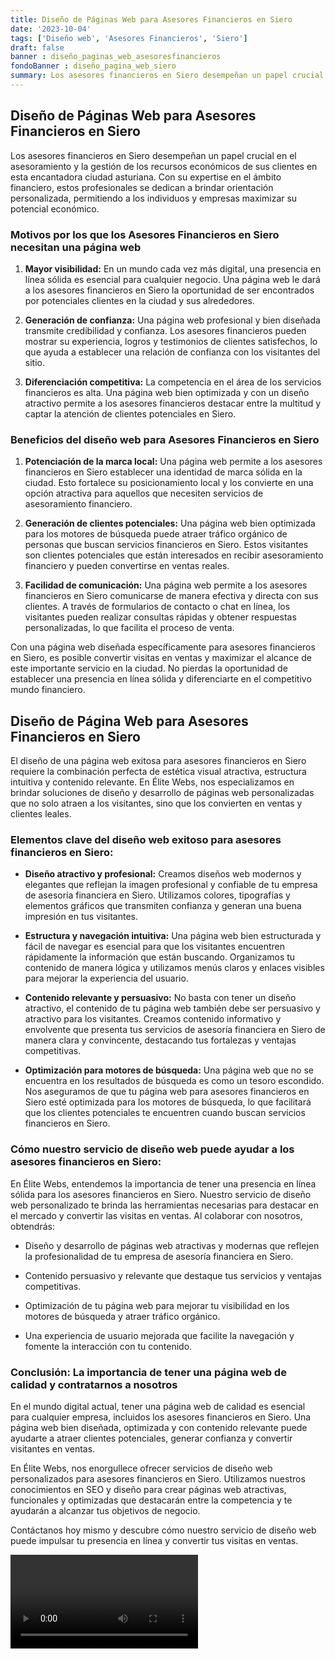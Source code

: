 ```yaml
---
title: Diseño de Páginas Web para Asesores Financieros en Siero
date: '2023-10-04'
tags: ['Diseño web', 'Asesores Financieros', 'Siero']
draft: false
banner : diseño_paginas_web_asesoresfinancieros
fondoBanner : diseño_pagina_web_siero
summary: Los asesores financieros en Siero desempeñan un papel crucial en el asesoramiento y la gestión de los recursos económicos de sus clientes en esta encantadora ciudad asturiana. Con su expertise en el ámbito financiero, estos profesionales se dedican a brindar orientación personalizada, permitiendo a los individuos y empresas maximizar su potencial económico.
---
```


## Diseño de Páginas Web para Asesores Financieros en Siero

Los asesores financieros en Siero desempeñan un papel crucial en el asesoramiento y la gestión de los recursos económicos de sus clientes en esta encantadora ciudad asturiana. Con su expertise en el ámbito financiero, estos profesionales se dedican a brindar orientación personalizada, permitiendo a los individuos y empresas maximizar su potencial económico.

### Motivos por los que los Asesores Financieros en Siero necesitan una página web

1. **Mayor visibilidad:** En un mundo cada vez más digital, una presencia en línea sólida es esencial para cualquier negocio. Una página web le dará a los asesores financieros en Siero la oportunidad de ser encontrados por potenciales clientes en la ciudad y sus alrededores.

2. **Generación de confianza:** Una página web profesional y bien diseñada transmite credibilidad y confianza. Los asesores financieros pueden mostrar su experiencia, logros y testimonios de clientes satisfechos, lo que ayuda a establecer una relación de confianza con los visitantes del sitio.

3. **Diferenciación competitiva:** La competencia en el área de los servicios financieros es alta. Una página web bien optimizada y con un diseño atractivo permite a los asesores financieros destacar entre la multitud y captar la atención de clientes potenciales en Siero.

### Beneficios del diseño web para Asesores Financieros en Siero

1. **Potenciación de la marca local:** Una página web permite a los asesores financieros en Siero establecer una identidad de marca sólida en la ciudad. Esto fortalece su posicionamiento local y los convierte en una opción atractiva para aquellos que necesiten servicios de asesoramiento financiero.

2. **Generación de clientes potenciales:** Una página web bien optimizada para los motores de búsqueda puede atraer tráfico orgánico de personas que buscan servicios financieros en Siero. Estos visitantes son clientes potenciales que están interesados en recibir asesoramiento financiero y pueden convertirse en ventas reales.

3. **Facilidad de comunicación:** Una página web permite a los asesores financieros en Siero comunicarse de manera efectiva y directa con sus clientes. A través de formularios de contacto o chat en línea, los visitantes pueden realizar consultas rápidas y obtener respuestas personalizadas, lo que facilita el proceso de venta.

Con una página web diseñada específicamente para asesores financieros en Siero, es posible convertir visitas en ventas y maximizar el alcance de este importante servicio en la ciudad. No pierdas la oportunidad de establecer una presencia en línea sólida y diferenciarte en el competitivo mundo financiero.

<GifSeo />

<Cta />

## Diseño de Página Web para Asesores Financieros en Siero

El diseño de una página web exitosa para asesores financieros en Siero requiere la combinación perfecta de estética visual atractiva, estructura intuitiva y contenido relevante. En Élite Webs, nos especializamos en brindar soluciones de diseño y desarrollo de páginas web personalizadas que no solo atraen a los visitantes, sino que los convierten en ventas y clientes leales.

### Elementos clave del diseño web exitoso para asesores financieros en Siero:

- **Diseño atractivo y profesional:** Creamos diseños web modernos y elegantes que reflejan la imagen profesional y confiable de tu empresa de asesoría financiera en Siero. Utilizamos colores, tipografías y elementos gráficos que transmiten confianza y generan una buena impresión en tus visitantes.

- **Estructura y navegación intuitiva:** Una página web bien estructurada y fácil de navegar es esencial para que los visitantes encuentren rápidamente la información que están buscando. Organizamos tu contenido de manera lógica y utilizamos menús claros y enlaces visibles para mejorar la experiencia del usuario.

- **Contenido relevante y persuasivo:** No basta con tener un diseño atractivo, el contenido de tu página web también debe ser persuasivo y atractivo para los visitantes. Creamos contenido informativo y envolvente que presenta tus servicios de asesoría financiera en Siero de manera clara y convincente, destacando tus fortalezas y ventajas competitivas.

- **Optimización para motores de búsqueda:** Una página web que no se encuentra en los resultados de búsqueda es como un tesoro escondido. Nos aseguramos de que tu página web para asesores financieros en Siero esté optimizada para los motores de búsqueda, lo que facilitará que los clientes potenciales te encuentren cuando buscan servicios financieros en Siero.

### Cómo nuestro servicio de diseño web puede ayudar a los asesores financieros en Siero:

En Élite Webs, entendemos la importancia de tener una presencia en línea sólida para los asesores financieros en Siero. Nuestro servicio de diseño web personalizado te brinda las herramientas necesarias para destacar en el mercado y convertir las visitas en ventas. Al colaborar con nosotros, obtendrás:

- Diseño y desarrollo de páginas web atractivas y modernas que reflejen la profesionalidad de tu empresa de asesoría financiera en Siero.

- Contenido persuasivo y relevante que destaque tus servicios y ventajas competitivas.

- Optimización de tu página web para mejorar tu visibilidad en los motores de búsqueda y atraer tráfico orgánico.

- Una experiencia de usuario mejorada que facilite la navegación y fomente la interacción con tu contenido.

### Conclusión: La importancia de tener una página web de calidad y contratarnos a nosotros

En el mundo digital actual, tener una página web de calidad es esencial para cualquier empresa, incluidos los asesores financieros en Siero. Una página web bien diseñada, optimizada y con contenido relevante puede ayudarte a atraer clientes potenciales, generar confianza y convertir visitantes en ventas.

En Élite Webs, nos enorgullece ofrecer servicios de diseño web personalizados para asesores financieros en Siero. Utilizamos nuestros conocimientos en SEO y diseño para crear páginas web atractivas, funcionales y optimizadas que destacarán entre la competencia y te ayudarán a alcanzar tus objetivos de negocio.

Contáctanos hoy mismo y descubre cómo nuestro servicio de diseño web puede impulsar tu presencia en línea y convertir tus visitas en ventas.

<Video />

<CtaBot job='Asesores Financieros' city='Siero'/>

<Gmaps query='Siero+españa+maps' />
